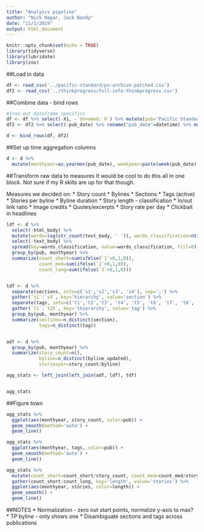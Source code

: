 ```yaml
---
title: "Analysis pipeline"
author: "Nick Hagar, Jack Bandy"
date: "11/1/2019"
output: html_document
---
```


```r
knitr::opts_chunk$set(echo = TRUE)
library(tidyverse)
library(lubridate)
library(zoo)
```

##Load in data
```r
df <- read_csv('../pacific-standard/ps-archive-patched.csv')
df2 <- read_csv('../thinkprogress/full-info-thinkprogress.csv')
```
##Combine data - bind rows
``` r
#Iron out dataframe specifics
df <- df %>% select(-X1, -`Unnamed: 0`) %>% mutate(pub='Pacific Standard')
df2 <- df2 %>% select(-pub_date) %>% rename("pub_date"=datetime) %>% mutate(pub='Think Progress')

d <- bind_rows(df, df2)
```

##Set up time aggregation columns
```r
d <- d %>% 
  mutate(monthyear=as.yearmon(pub_date), weekyear=paste(week(pub_date), year(pub_date), sep=' '))
```
##Transform raw data to measures
It would be cool to do this all in one block. Not sure if my R skills are up for that though. 

Measures we decided on:
* Story count
* Bylines
* Sections
* Tags (active)
* Stories per byline
* Byline duration
* Story length - classification
* In/out link ratio
* Image credits
* Quotes/excerpts
* Story rate per day
* Clickbait in headlines
```r
ldf <- d %>% 
  select(-html_body) %>%
  mutate(words=log(str_count(text_body, ' ')), words_classification=ntile(words, 3)) %>% 
  select(-text_body) %>% 
  spread(key=words_classification, value=words_classification, fill=0) %>% 
  group_by(pub, monthyear) %>% 
  summarize(count_short=sum(ifelse(`1`>0,1,0)),
            count_med=sum(ifelse(`2`>0,1,0)),
            count_long=sum(ifelse(`3`>0,1,0)))


tdf <- d %>% 
  separate(sections, into=c('s1','s2','s3', 's4'), sep=';') %>% 
  gather(`s1`:`s4`, key='hierarchy', value='section') %>% 
  separate(tags, into=c('t1','t2','t3', 't4', 't5', 't6', 't7', 't8', 't9', 't10', 't11', 't12', 't13', 't14', 't15', 't16', 't17', 't18', 't19', 't20', 't21', 't22', 't23', 't24', 't25'), sep=';') %>% 
  gather(`t1`:`t25`, key='thierarchy', value='tag') %>% 
  group_by(pub, monthyear) %>% 
  summarize(sections=n_distinct(section),
            tags=n_distinct(tag))


adf <- d %>% 
  group_by(pub, monthyear) %>% 
  summarize(story_count=n(),
            byline=n_distinct(byline_updated),
            storiesper=story_count/byline)

agg_stats <- left_join(left_join(adf, ldf), tdf)


agg_stats
```

##Figure town
``` r
agg_stats %>% 
  ggplot(aes(monthyear, story_count, color=pub)) + 
  geom_smooth(method='auto') + 
  geom_line()

agg_stats %>% 
  ggplot(aes(monthyear, tags, color=pub)) + 
  geom_smooth(method='auto') + 
  geom_line()

agg_stats %>% 
  mutate(count_short=count_short/story_count, count_med=count_med/story_count, count_long=count_long/story_count) %>% 
  gather(count_short:count_long, key='length', value='stories') %>% 
  ggplot(aes(monthyear, stories, color=length)) + 
  geom_smooth() +
  geom_line()
```

##NOTES
* Normalization - zero out start points, normalize y-axis to max?
* TP byline - only shows one
* Disambiguate sections and tags across publications